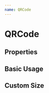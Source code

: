 ```yaml
---
name: QRCode
---
```




# QRCode

## Properties

<PropsTable of={QRCode} />

## Basic Usage

<Playground>
  <QRCode value='https://z.cash.foundation' />
</Playground>

## Custom Size

<Playground>
  <QRCode
    value='https://z.cash.foundation'
    size={500}
  />
</Playground>
